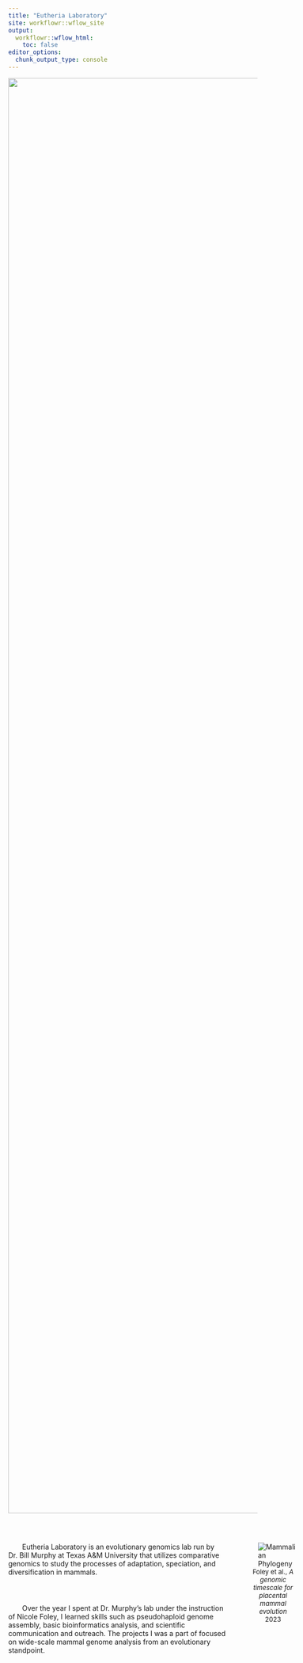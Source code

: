 ```yaml
---
title: "Eutheria Laboratory"
site: workflowr::wflow_site
output:
  workflowr::wflow_html:
    toc: false
editor_options:
  chunk_output_type: console
---
```


<center><img src="assets/murphy-lab-header.png" width="2900px"></center>

<br>

<div class="img-with-text">
<style>
p {
  text-indent: 2em; /* Tab set /*
}
</style>
<div class="text">
  <p>   

Eutheria Laboratory is an evolutionary genomics lab run by Dr. Bill Murphy at Texas A&M University that utilizes comparative genomics to study the processes of adaptation, speciation, and diversification in mammals.
  </p>
  
  <p> Over the year I spent at Dr. Murphy's lab under the instruction of Nicole Foley, I learned skills such as pseudohaploid genome assembly, basic bioinformatics analysis, and scientific communication and outreach. The projects I was a part of focused on wide-scale mammal genome analysis from an evolutionary standpoint.
  

</div>

<figure>
  <img src="assets/MammalianPhylogeny.jpg" alt="Mammalian Phylogeny">
  <figcaption><center><font size="-1.5">Foley et al., <i>A genomic timescale for placental mammal evolution</i> 2023</fontsize></center></figcaption>
</figure>
</div>
<style>
.img-with-text {
  display: flex;
  align-items: flex-start;
}

.img-with-text img {
  margin-left: 15px;
  max-width: 560px;
  height: auto;
}

.img-with-text .text {
  flex: 3 0 450px;
  display: flex;
  flex-direction: column;
}
</style>

